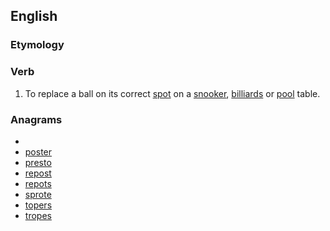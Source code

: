 ==English==

===Etymology===
{{prefix|re|spot}}

===Verb===
{{en-verb|respots|respotting|respotted}}

# {{context|sports|billiards|snooker|pool}} To replace a ball on its correct [[spot]] on a [[snooker]], [[billiards]] or [[pool]] table.

===Anagrams===
* {{alphagram|eoprst}}
* [[poster#English|poster]]
* [[presto#English|presto]]
* [[repost#English|repost]]
* [[repots#English|repots]]
* [[sprote#English|sprote]]
* [[topers#English|topers]]
* [[tropes#English|tropes]]